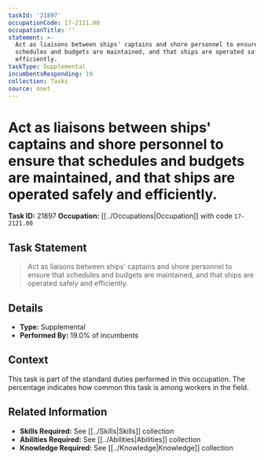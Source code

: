 ```yaml
---
taskId: '21897'
occupationCode: 17-2121.00
occupationTitle: ''
statement: >-
  Act as liaisons between ships' captains and shore personnel to ensure that
  schedules and budgets are maintained, and that ships are operated safely and
  efficiently.
taskType: Supplemental
incumbentsResponding: 19
collection: Tasks
source: onet
---
```

# Act as liaisons between ships' captains and shore personnel to ensure that schedules and budgets are maintained, and that ships are operated safely and efficiently.

**Task ID:** 21897
**Occupation:** [[../Occupations|Occupation]] with code `17-2121.00`

## Task Statement

> Act as liaisons between ships' captains and shore personnel to ensure that schedules and budgets are maintained, and that ships are operated safely and efficiently.

## Details

- **Type:** Supplemental
- **Performed By:** 19.0% of incumbents

## Context

This task is part of the standard duties performed in this occupation. The percentage indicates how common this task is among workers in the field.

## Related Information

- **Skills Required:** See [[../Skills|Skills]] collection
- **Abilities Required:** See [[../Abilities|Abilities]] collection
- **Knowledge Required:** See [[../Knowledge|Knowledge]] collection
